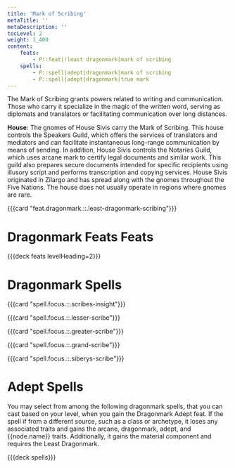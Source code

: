 ```yaml
---
title: 'Mark of Scribing'
metaTitle: ''
metaDescription: ''
tocLevel: 2
weight: 1_400
content:
    feats:
        - P::feat|!least dragonmark|mark of scribing
    spells:
        - P::spell|adept|dragonmark|mark of scribing
        - P::spell|adept|dragonmark|true mark
---
```


The Mark of Scribing grants powers related to writing and communication. Those who carry it specialize in the magic of the written word, serving as diplomats and translators or facilitating communication over long distances.

**House**: The gnomes of House Sivis carry the Mark of Scribing. This house controls the Speakers Guild, which offers the services of translators and mediators and can facilitate instantaneous long-range communication by means of sending. In addition, House Sivis controls the Notaries Guild, which uses arcane mark to certify legal documents and similar work. This guild also prepares secure documents intended for specific recipients using illusory script and performs transcription and copying services. House Sivis originated in Zilargo and has spread along with the gnomes throughout the Five Nations. The house does not usually operate in regions where gnomes are rare.

{{{card "feat.dragonmark.::.least-dragonmark-scribing"}}}

# Dragonmark Feats Feats

{{{deck feats levelHeading=2}}}

# Dragonmark Spells

{{{card "spell.focus.::.scribes-insight"}}}

{{{card "spell.focus.::.lesser-scribe"}}}

{{{card "spell.focus.::.greater-scribe"}}}

{{{card "spell.focus.::.grand-scribe"}}}

{{{card "spell.focus.::.siberys-scribe"}}}

# Adept Spells

You may select from among the following dragonmark spells, that you can cast based on your level, when you gain the Dragonmark Adept feat. If the spell if from a different source, such as a class or archetype, it loses any associated traits and gains the arcane, dragonmark, adept, and {{node.name}} traits. Additionally, it gains the material component and requires the Least Dragonmark.

{{{deck spells}}}